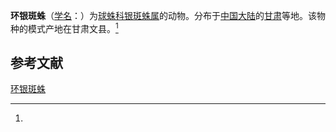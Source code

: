 {{Speciesbox
| name = 环银斑蛛
| status = 
| status_system = 
| image = 
| genus = Argyrodes
| species = orbitus
| authority = (Zhu, 1998)<ref name='id12983'>{{cite web| url =http://www.bioinfo.cn/db05/BjdwSpecies.php?action=view&id=12983| title =环银斑蛛| work =《中国动物物种编目数据库》| publisher =中国科学院微生物研究所| author =中国科学院动物研究所| accessdate =2009-04-28| deadurl =yes| archiveurl =https://web.archive.org/web/20160305020113/http://www.bioinfo.cn/db05/BjdwSpecies.php?action=view&id=12983| archivedate =2016-03-05}}</ref>
}}

'''环银斑蛛'''（[[学名|学名]]：{{lang|la|''Argyrodes orbitus''}}）为[[球蛛科|球蛛科]][[银斑蛛属|银斑蛛属]]的动物。分布于[[中国大陆|中国大陆]]的[[甘肃|甘肃]]等地。该物种的模式产地在甘肃文县。<ref name='id12983'/>

== 参考文献 ==
{{reflist}}

{{Wikispecies|Argyrodes orbitus}}

[[Category:银斑蛛属|环银斑蛛]]


{{蜘蛛小作品}}